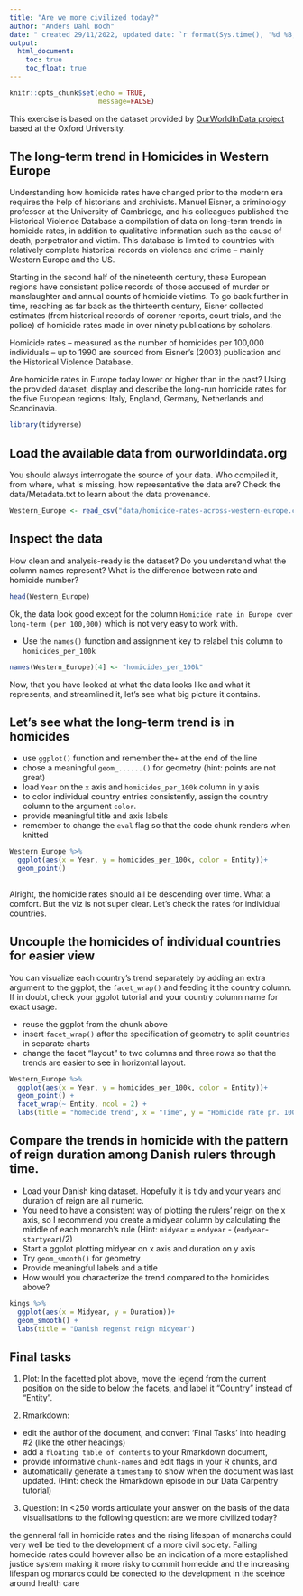 ```yaml
---
title: "Are we more civilized today?"
author: "Anders Dahl Boch"
date: " created 29/11/2022, updated date: `r format(Sys.time(), '%d %B, %Y')`" 
output:
  html_document:
    toc: true
    toc_float: true
---
```


```r
knitr::opts_chunk$set(echo = TRUE,
                      message=FALSE)
```

This exercise is based on the dataset provided by [OurWorldInData project](https://ourworldindata.org/homicides) based at the Oxford University.

## The long-term trend in Homicides in Western Europe

Understanding how homicide rates have changed prior to the modern era requires the help of historians and archivists. Manuel Eisner, a criminology professor at the University of Cambridge, and his colleagues published the Historical Violence Database \href{https://cjrc.osu.edu/research/interdisciplinary/hvd}: a compilation of data on long-term trends in homicide rates, in addition to qualitative information such as the cause of death, perpetrator and victim. This database is limited to countries with relatively complete historical records on violence and crime -- mainly Western Europe and the US.

Starting in the second half of the nineteenth century, these European regions have consistent police records of those accused of murder or manslaughter and annual counts of homicide victims. To go back further in time, reaching as far back as the thirteenth century, Eisner collected estimates (from historical records of coroner reports, court trials, and the police) of homicide rates made in over ninety publications by scholars.

Homicide rates -- measured as the number of homicides per 100,000 individuals -- up to 1990 are sourced from Eisner's (2003) publication and the Historical Violence Database.

Are homicide rates in Europe today lower or higher than in the past? Using the provided dataset, display and describe the long-run homicide rates for the five European regions: Italy, England, Germany, Netherlands and Scandinavia.

```r
library(tidyverse)
```

## Load the available data from ourworldindata.org

You should always interrogate the source of your data. Who compiled it, from where, what is missing, how representative the data are? Check the data/Metadata.txt to learn about the data provenance.

```r
Western_Europe <- read_csv("data/homicide-rates-across-western-europe.csv")
```

## Inspect the data

How clean and analysis-ready is the dataset? Do you understand what the column names represent? What is the difference between rate and homicide number?

```r
head(Western_Europe)
```

Ok, the data look good except for the column `Homicide rate in Europe over long-term (per 100,000)` which is not very easy to work with.

-   Use the `names()` function and assignment key to relabel this column to `homicides_per_100k`

```r
names(Western_Europe)[4] <- "homicides_per_100k"
```

Now, that you have looked at what the data looks like and what it represents, and streamlined it, let's see what big picture it contains.

## Let's see what the long-term trend is in homicides

-   use `ggplot()` function and remember the`+` at the end of the line
-   chose a meaningful `geom_......()` for geometry (hint: points are not great)
-   load `Year` on the `x` axis and `homicides_per_100k` column in y axis
-   to color individual country entries consistently, assign the country column to the argument `color`.
-   provide meaningful title and axis labels
-   remember to change the `eval` flag so that the code chunk renders when knitted

```r
Western_Europe %>% 
  ggplot(aes(x = Year, y = homicides_per_100k, color = Entity))+
  geom_point()
  
```
Alright, the homicide rates should all be descending over time. What a comfort. But the viz is not super clear. Let's check the rates for individual countries.

## Uncouple the homicides of individual countries for easier view

You can visualize each country's trend separately by adding an extra argument to the ggplot, the `facet_wrap()` and feeding it the country column. If in doubt, check your ggplot tutorial and your country column name for exact usage.

-   reuse the ggplot from the chunk above
-   insert `facet_wrap()` after the specification of geometry to split countries in separate charts
-   change the facet "layout" to two columns and three rows so that the trends are easier to see in horizontal layout.

```r
Western_Europe %>% 
  ggplot(aes(x = Year, y = homicides_per_100k, color = Entity))+
  geom_point() +
  facet_wrap(~ Entity, ncol = 2) +
  labs(title = "homecide trend", x = "Time", y = "Homicide rate pr. 100K", color = "Country")

```

## Compare the trends in homicide with the pattern of reign duration among Danish rulers through time.

-   Load your Danish king dataset. Hopefully it is tidy and your years and duration of reign are all numeric.
-   You need to have a consistent way of plotting the rulers' reign on the x axis, so I recommend you create a midyear column by calculating the middle of each monarch's rule (Hint: `midyear` = `endyear` - (`endyear`-`startyear`)/2)
-   Start a ggplot plotting midyear on x axis and duration on y axis
-   Try `geom_smooth()` for geometry
-   Provide meaningful labels and a title
-   How would you characterize the trend compared to the homicides above?

```r
kings %>% 
  ggplot(aes(x = Midyear, y = Duration))+
  geom_smooth() +
  labs(title = "Danish regenst reign midyear")
```

## Final tasks 

1)  Plot: In the facetted plot above, move the legend from the current position on the side to below the facets, and label it "Country" instead of "Entity".

2)  Rmarkdown:

-   edit the author of the document, and convert 'Final Tasks' into heading #2 (like the other headings)
-   add a `floating table of contents` to your Rmarkdown document,
-   provide informative `chunk-names` and edit flags in your R chunks, and
-   automatically generate a `timestamp` to show when the document was last updated. (Hint: check the Rmarkdown episode in our Data Carpentry tutorial)

3)  Question: In \<250 words articulate your answer on the basis of the data visualisations to the following question: are we more civilized today?

the genneral fall in homicide rates and the rising lifespan of monarchs could very well be tied to the development of a more civil society. Falling homecide rates could however allso be an indication of a more estaplished justice system making it more risky to commit homecide and the increasing lifespan og monarcs could be conected to the development in the sceince around health care